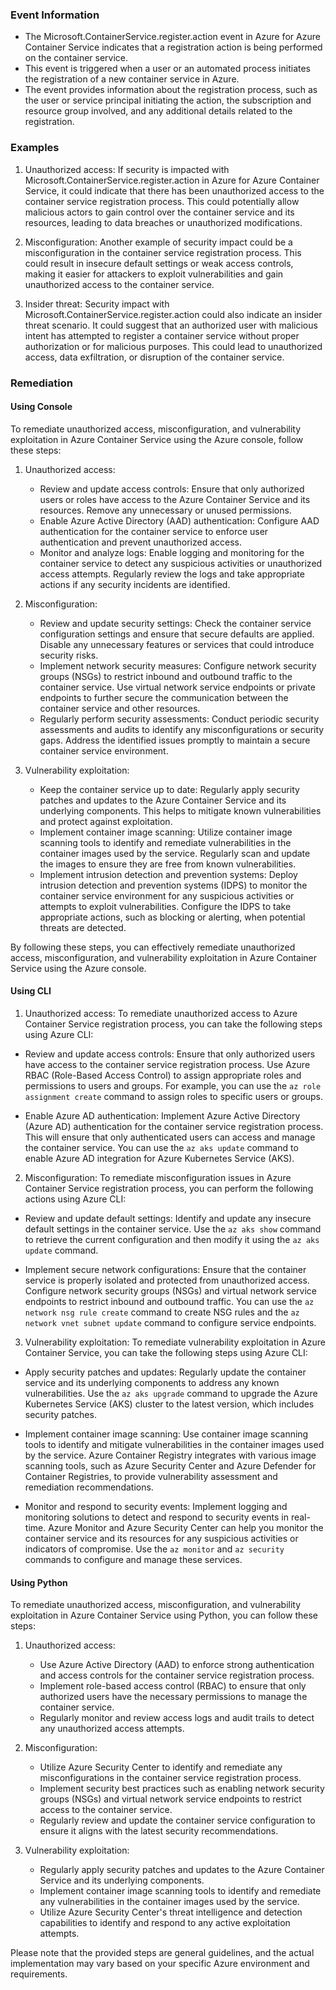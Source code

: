 
### Event Information

- The Microsoft.ContainerService.register.action event in Azure for Azure Container Service indicates that a registration action is being performed on the container service.
- This event is triggered when a user or an automated process initiates the registration of a new container service in Azure.
- The event provides information about the registration process, such as the user or service principal initiating the action, the subscription and resource group involved, and any additional details related to the registration.


### Examples

1. Unauthorized access: If security is impacted with Microsoft.ContainerService.register.action in Azure for Azure Container Service, it could indicate that there has been unauthorized access to the container service registration process. This could potentially allow malicious actors to gain control over the container service and its resources, leading to data breaches or unauthorized modifications.

2. Misconfiguration: Another example of security impact could be a misconfiguration in the container service registration process. This could result in insecure default settings or weak access controls, making it easier for attackers to exploit vulnerabilities and gain unauthorized access to the container service.

3. Insider threat: Security impact with Microsoft.ContainerService.register.action could also indicate an insider threat scenario. It could suggest that an authorized user with malicious intent has attempted to register a container service without proper authorization or for malicious purposes. This could lead to unauthorized access, data exfiltration, or disruption of the container service.

### Remediation

#### Using Console

To remediate unauthorized access, misconfiguration, and vulnerability exploitation in Azure Container Service using the Azure console, follow these steps:

1. Unauthorized access:
   - Review and update access controls: Ensure that only authorized users or roles have access to the Azure Container Service and its resources. Remove any unnecessary or unused permissions.
   - Enable Azure Active Directory (AAD) authentication: Configure AAD authentication for the container service to enforce user authentication and prevent unauthorized access.
   - Monitor and analyze logs: Enable logging and monitoring for the container service to detect any suspicious activities or unauthorized access attempts. Regularly review the logs and take appropriate actions if any security incidents are identified.

2. Misconfiguration:
   - Review and update security settings: Check the container service configuration settings and ensure that secure defaults are applied. Disable any unnecessary features or services that could introduce security risks.
   - Implement network security measures: Configure network security groups (NSGs) to restrict inbound and outbound traffic to the container service. Use virtual network service endpoints or private endpoints to further secure the communication between the container service and other resources.
   - Regularly perform security assessments: Conduct periodic security assessments and audits to identify any misconfigurations or security gaps. Address the identified issues promptly to maintain a secure container service environment.

3. Vulnerability exploitation:
   - Keep the container service up to date: Regularly apply security patches and updates to the Azure Container Service and its underlying components. This helps to mitigate known vulnerabilities and protect against exploitation.
   - Implement container image scanning: Utilize container image scanning tools to identify and remediate vulnerabilities in the container images used by the service. Regularly scan and update the images to ensure they are free from known vulnerabilities.
   - Implement intrusion detection and prevention systems: Deploy intrusion detection and prevention systems (IDPS) to monitor the container service environment for any suspicious activities or attempts to exploit vulnerabilities. Configure the IDPS to take appropriate actions, such as blocking or alerting, when potential threats are detected.

By following these steps, you can effectively remediate unauthorized access, misconfiguration, and vulnerability exploitation in Azure Container Service using the Azure console.

#### Using CLI

1. Unauthorized access: To remediate unauthorized access to Azure Container Service registration process, you can take the following steps using Azure CLI:

- Review and update access controls: Ensure that only authorized users have access to the container service registration process. Use Azure RBAC (Role-Based Access Control) to assign appropriate roles and permissions to users and groups. For example, you can use the `az role assignment create` command to assign roles to specific users or groups.

- Enable Azure AD authentication: Implement Azure Active Directory (Azure AD) authentication for the container service registration process. This will ensure that only authenticated users can access and manage the container service. You can use the `az aks update` command to enable Azure AD integration for Azure Kubernetes Service (AKS).

2. Misconfiguration: To remediate misconfiguration issues in Azure Container Service registration process, you can perform the following actions using Azure CLI:

- Review and update default settings: Identify and update any insecure default settings in the container service. Use the `az aks show` command to retrieve the current configuration and then modify it using the `az aks update` command.

- Implement secure network configurations: Ensure that the container service is properly isolated and protected from unauthorized access. Configure network security groups (NSGs) and virtual network service endpoints to restrict inbound and outbound traffic. You can use the `az network nsg rule create` command to create NSG rules and the `az network vnet subnet update` command to configure service endpoints.

3. Vulnerability exploitation: To remediate vulnerability exploitation in Azure Container Service, you can take the following steps using Azure CLI:

- Apply security patches and updates: Regularly update the container service and its underlying components to address any known vulnerabilities. Use the `az aks upgrade` command to upgrade the Azure Kubernetes Service (AKS) cluster to the latest version, which includes security patches.

- Implement container image scanning: Use container image scanning tools to identify and mitigate vulnerabilities in the container images used by the service. Azure Container Registry integrates with various image scanning tools, such as Azure Security Center and Azure Defender for Container Registries, to provide vulnerability assessment and remediation recommendations.

- Monitor and respond to security events: Implement logging and monitoring solutions to detect and respond to security events in real-time. Azure Monitor and Azure Security Center can help you monitor the container service and its resources for any suspicious activities or indicators of compromise. Use the `az monitor` and `az security` commands to configure and manage these services.

#### Using Python

To remediate unauthorized access, misconfiguration, and vulnerability exploitation in Azure Container Service using Python, you can follow these steps:

1. Unauthorized access:
   - Use Azure Active Directory (AAD) to enforce strong authentication and access controls for the container service registration process.
   - Implement role-based access control (RBAC) to ensure that only authorized users have the necessary permissions to manage the container service.
   - Regularly monitor and review access logs and audit trails to detect any unauthorized access attempts.

2. Misconfiguration:
   - Utilize Azure Security Center to identify and remediate any misconfigurations in the container service registration process.
   - Implement security best practices such as enabling network security groups (NSGs) and virtual network service endpoints to restrict access to the container service.
   - Regularly review and update the container service configuration to ensure it aligns with the latest security recommendations.

3. Vulnerability exploitation:
   - Regularly apply security patches and updates to the Azure Container Service and its underlying components.
   - Implement container image scanning tools to identify and remediate any vulnerabilities in the container images used by the service.
   - Utilize Azure Security Center's threat intelligence and detection capabilities to identify and respond to any active exploitation attempts.

Please note that the provided steps are general guidelines, and the actual implementation may vary based on your specific Azure environment and requirements.


